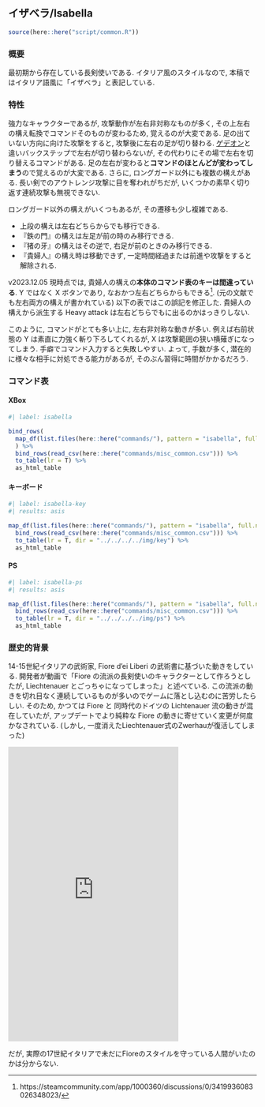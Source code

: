 ## イザベラ/Isabella {#sec-Isabella}

```r
source(here::here("script/common.R"))
```

### 概要 {-}

最初期から存在している長剣使いである. イタリア風のスタイルなので, 本稿ではイタリア語風に「イザベラ」と表記している.

### 特性 {-}

強力なキャラクターであるが, 攻撃動作が左右非対称なものが多く, その上左右の構え転換でコマンドそのものが変わるため, 覚えるのが大変である. 足の出ていない方向に向けた攻撃をすると, 攻撃後に左右の足が切り替わる. [ゲデオン](../sabers/Gedeon.qmd#sec-Gedeon)と違いバックステップで左右が切り替わらないが, その代わりにその場で左右を切り替えるコマンドがある.  足の左右が変わると**コマンドのほとんどが変わってしまう**ので覚えるのが大変である. さらに, ロングガード以外にも複数の構えがある. 長い剣でのアウトレンジ攻撃に目を奪われがちだが, いくつかの素早く切り返す連続攻撃も無視できない.

ロングガード以外の構えがいくつもあるが, その遷移も少し複雑である.

* 上段の構えは左右どちらからでも移行できる.
* 『鉄の門』の構えは左足が前の時のみ移行できる.
* 『猪の牙』の構えはその逆で, 右足が前のときのみ移行できる.
* 『貴婦人』の構え時は移動できず, 一定時間経過または前進や攻撃をすると解除される.

v2023.12.05 現時点では, 貴婦人の構えの**本体のコマンド表のキーは間違っている**. Y ではなく X ボタンであり, なおかつ左右どちらからもできる^[https://steamcommunity.com/app/1000360/discussions/0/3419936083026348023/]. (元の文献でも左右両方の構えが書かれている) 以下の表ではこの誤記を修正した. 貴婦人の構えから派生する Heavy attack は左右どちらでもに出るのかはっきりしない.

このように, コマンドがとても多い上に, 左右非対称な動きが多い. 例えば右前状態の Y は素直に力強く斬り下ろしてくれるが, X は攻撃範囲の狭い横薙ぎになってしまう. 手癖でコマンド入力すると失敗しやすい. よって, 手数が多く, 潜在的に様々な相手に対処できる能力があるが, そのぶん習得に時間がかかるだろう.

### コマンド表 {-}

:::{.panel-tabset}

#### XBox

```r
#| label: isabella

bind_rows(
  map_df(list.files(here::here("commands/"), pattern = "isabella", full.names = T), read_csv)
  ) %>%
  bind_rows(read_csv(here::here("commands/misc_common.csv"))) %>%
  to_table(lr = T) %>%
  as_html_table
```

#### キーボード

```r
#| label: isabella-key
#| results: asis

map_df(list.files(here::here("commands/"), pattern = "isabella", full.names = T), read_csv) %>%
  bind_rows(read_csv(here::here("commands/misc_common.csv"))) %>%
  to_table(lr = T, dir = "../../../../img/key") %>%
  as_html_table
```

#### PS

```r
#| label: isabella-ps
#| results: asis

map_df(list.files(here::here("commands/"), pattern = "isabella", full.names = T), read_csv) %>%
  bind_rows(read_csv(here::here("commands/misc_common.csv"))) %>%
  to_table(lr = T, dir = "../../../../img/ps") %>%
  as_html_table
```

:::

### 歴史的背景 {-}

14-15世紀イタリアの武術家, Fiore d'ei Liberi の武術書に基づいた動きをしている. 開発者が動画で「Fiore の流派の長剣使いのキャラクターとして作ろうとしたが, Liechtenauer とごっちゃになってしまった」と述べている. この流派の動きを切れ目なく連続しているものが多いのでゲームに落とし込むのに苦労したらしい. そのため, かつては Fiore と 同時代のドイツの Lichtenauer 流の動きが混在していたが, アップデートでより純粋な Fiore の動きに寄せていく変更が何度かなされている. (しかし, 一度消えたLiechtenauer式のZwerhauが復活してしまった)

<iframe src="https://assets.pinterest.com/ext/embed.html?id=1144125480308815569" height="597" width="345" frameborder="0" scrolling="no" ></iframe>

だが, 実際の17世紀イタリアで未だにFioreのスタイルを守っている人間がいたのかは分からない.
